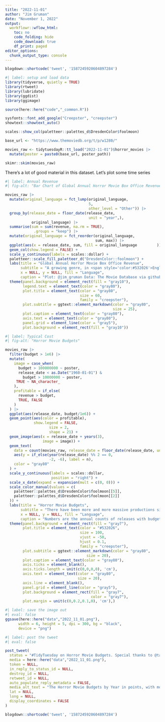 ```yaml
---
title: "2022-11-01"
author: "Jim Gruman"
date: "November 1, 2022"
output:
  workflowr::wflow_html:
    toc: no
    code_folding: hide
    code_download: true
    df_print: paged
editor_options:
  chunk_output_type: console
---
```


```r
blogdown::shortcode('tweet', '1587245920604897284')
```

```r
#| label: setup and load data
library(tidyverse, quietly = TRUE)
library(rtweet)
library(lubridate)
library(ggdist)
library(ggimage)

source(here::here("code","_common.R"))

sysfonts::font_add_google("Creepster", "creepster")
showtext::showtext_auto()

scales::show_col(paletteer::palettes_d$DresdenColor$foolmoon)

base_url <- "https://www.themoviedb.org/t/p/w1280/"

movies_raw <- tidytuesdayR::tt_load("2022-11-01")$horror_movies |> 
  mutate(poster = paste0(base_url, poster_path))

skimr::skim(movies_raw)
```

There's a lot of good material in this dataset.  Let's plot some time series

```r
#| label: Annual Revenue
#| fig-alt: "Bar Chart of Global Annual Horror Movie Box Office Revenue"

movies_raw |> 
  mutate(original_language = fct_lump(original_language,
                                      5,
                                      other_level = "Other")) |> 
  group_by(release_date = floor_date(release_date,
                                      unit = "year",),
            original_language) |> 
  summarise(sum = sum(revenue, na.rm = TRUE),
             .groups = "keep") |> 
  mutate(original_language = fct_reorder(original_language,
                                         sum, max)) |> 
  ggplot(aes(x = release_date, sum, fill = original_language         )) +
  geom_col(show.legend = FALSE) +
  scale_y_continuous(labels = scales::dollar) +
  paletteer::scale_fill_paletteer_d("DresdenColor::foolmoon") +
  labs(title = "Global Annual Horror Movie Box Office Revenue",
       subtitle = "A growing genre, in <span style='color:#532026'>English,</span> <span style='color:#BA141E'>German,</span> <span style='color:#E2E3E7'>Spanish,</span> <span style='color:#61829C'>Japanese,</span> <span style='color:#354C6A'>Portuguese,</span> <span style='color:#050505'>and Other</span> languages<br><br>",
       x = NULL, y = NULL, fill = "Language",
       caption = "Plot: @jim_gruman Data: The Movie Database via github.com/tashapiro/horror-movies") +
  theme(panel.background = element_rect(fill = "gray10"),
        legend.text = element_text(color = "gray80"),
        plot.title = element_text(color = "gray80",
                                  size = 60,
                                  family = "creepster"),
        plot.subtitle = ggtext::element_markdown(color = "gray80",
                                                 size = 25),
        plot.caption = element_text(color = "gray80"),
        axis.text = element_text(color = "gray80"),
        panel.grid = element_line(color = "gray5"),
        plot.background = element_rect(fill = "gray10"))

```

```r
#| label: Typical Cost
#| fig-alt: "Horror Movie Budgets"

movies_raw |> 
  filter(budget > 1e6) |> 
  mutate(
    image = case_when(
      budget > 100000000 ~ poster,
      release_date < as.Date("1960-01-01") &
        budget > 10000000 ~ poster,
     TRUE ~ NA_character_
    ),
    profitable = if_else(
      revenue > budget,
      TRUE, FALSE
    )
  ) |> 
  ggplot(aes(release_date, budget/1e6)) +
  geom_point(aes(color = profitable),
             show.legend = FALSE,
                    size = 2,
                    shape = 21) +
  geom_image(aes(x = release_date + years(3), 
                 image = image)) +
  geom_text(
    data = count(movies_raw, release_date = floor_date(release_date, unit = "year")),
    aes(y = if_else(year(release_date) %% 2 == 0,
                    -2, -6), label = n),
    color = "gray80"
  ) +
  scale_y_continuous(labels = scales::dollar,
                     position = "right") +
  scale_x_date(expand = expansion(mult = c(0, 0))) +
  scale_color_manual(values = c(
    paletteer::palettes_d$DresdenColor$foolmoon[[5]],
    paletteer::palettes_d$DresdenColor$foolmoon[[2]]
  )) +
  labs(title = "Horror Movie Budgets",
       subtitle = "There have been more and more massive productions since the 1980s.  <span style='color:#354C6A'>Revenue > Budget</span> and <span style='color:#BA141E'>Revenue < Budget</span>",
       x = NULL, y = NULL, fill = "Language",
       caption = "Numbers are the annual counts of releases with budgets over $1M by year. Budgets in Millions $US. Plot: @jim_gruman Data: The Movie Database via github.com/tashapiro/horror-movies") +
  theme(panel.background = element_rect(fill = "gray7"),
        plot.title = element_text(color = "#532026",
                                  size = 100,
                                  vjust = -50,
                                  hjust = 0.1,
                                  family = "creepster"),
        plot.subtitle = ggtext::element_markdown(color = "gray80",
                                     size = 20),
        plot.caption = element_text(color = "gray80"),
        axis.ticks = element_blank(),
        axis.ticks.length = unit(c(0,0,0,0), 'cm'),
        axis.text = element_text(color = "gray80",
                                 size = 20),
        axis.line = element_blank(),
        panel.grid = element_line(color = "gray5"),
        plot.background = element_rect(fill = "gray7",
                                       color = "gray7"),
        plot.margin = unit(c(0,0.2,0.1,0), 'cm'),)
```


```r
#| label: save the image out
#| eval: false
ggsave(here::here("data","2022_11_01.png"),
      width = 6, height = 5, dpi = 300, bg = "black",
      device = "png")
```


```r
#| label: post the tweet
#| eval: false

post_tweet(
  status = "#TidyTuesday on Horror Movie Budgets. Special thanks to @tanya_shapiro for the dataset. #rstats #r4ds",
  media = here::here("data","2022_11_01.png"),
  token = NULL,
  in_reply_to_status_id = NULL,
  destroy_id = NULL,
  retweet_id = NULL,
  auto_populate_reply_metadata = FALSE,
  media_alt_text = "The Horror Movie Budgets by Year in points, with movie posters for the largest",
  lat = NULL,
  long = NULL,
  display_coordinates = FALSE
)

```

```r
blogdown::shortcode('tweet', '1587245920604897284')
```


